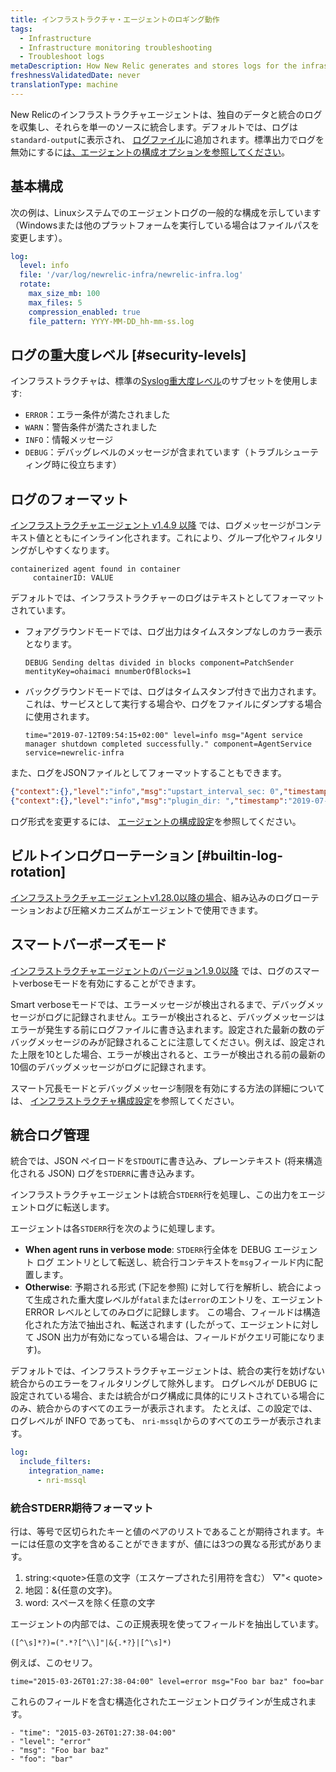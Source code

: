 ```yaml
---
title: インフラストラクチャ・エージェントのロギング動作
tags:
  - Infrastructure
  - Infrastructure monitoring troubleshooting
  - Troubleshoot logs
metaDescription: How New Relic generates and stores logs for the infrastructure agent.
freshnessValidatedDate: never
translationType: machine
---
```


New Relicのインフラストラクチャエージェントは、独自のデータと統合のログを収集し、それらを単一のソースに統合します。デフォルトでは、ログは`standard-output`に表示され、 [ログファイル](/docs/infrastructure/install-configure-infrastructure/configuration/infrastructure-configuration-settings#log-file)に追加されます。標準出力でログを無効にするに[は、エージェントの構成オプションを参照してください](/docs/infrastructure/install-infrastructure-agent/configuration/infrastructure-agent-configuration-settings/#stdout)。

## 基本構成

次の例は、Linuxシステムでのエージェントログの一般的な構成を示しています（Windowsまたは他のプラットフォームを実行している場合はファイルパスを変更します）。

```yml
log:
  level: info
  file: '/var/log/newrelic-infra/newrelic-infra.log'
  rotate:
    max_size_mb: 100
    max_files: 5
    compression_enabled: true
    file_pattern: YYYY-MM-DD_hh-mm-ss.log
```

## ログの重大度レベル [#security-levels]

インフラストラクチャは、標準の[<DNT>Syslog</DNT>重大度レベル](https://en.wikipedia.org/wiki/Syslog#Severity_level)のサブセットを使用します:

* `ERROR`：エラー条件が満たされました
* `WARN`：警告条件が満たされました
* `INFO`：情報メッセージ
* `DEBUG`：デバッグレベルのメッセージが含まれています（トラブルシューティング時に役立ちます）

## ログのフォーマット

[インフラストラクチャエージェント v1.4.9 以降](/docs/release-notes/infrastructure-release-notes/infrastructure-agent-release-notes) では、ログメッセージがコンテキスト値とともにインライン化されます。これにより、グループ化やフィルタリングがしやすくなります。

```
containerized agent found in container
     containerID: VALUE
```

デフォルトでは、インフラストラクチャーのログはテキストとしてフォーマットされています。

* フォアグラウンドモードでは、ログ出力はタイムスタンプなしのカラー表示となります。

  ```
  DEBUG Sending deltas divided in blocks component=PatchSender mentityKey=ohaimaci mnumberOfBlocks=1
  ```

* バックグラウンドモードでは、ログはタイムスタンプ付きで出力されます。これは、サービスとして実行する場合や、ログをファイルにダンプする場合に使用されます。

  ```
  time="2019-07-12T09:54:15+02:00" level=info msg="Agent service manager shutdown completed successfully." component=AgentService service=newrelic-infra
  ```

また、ログをJSONファイルとしてフォーマットすることもできます。

```json
{"context":{},"level":"info","msg":"upstart_interval_sec: 0","timestamp":"2019-07-11T18:24:03+02:00"}
{"context":{},"level":"info","msg":"plugin_dir: ","timestamp":"2019-07-11T18:24:03+02:00"}
```

ログ形式を変更するには、 [エージェントの構成設定](/docs/infrastructure/install-infrastructure-agent/configuration/infrastructure-agent-configuration-settings/#log-format)を参照してください。

## ビルトインログローテーション [#builtin-log-rotation]

[インフラストラクチャエージェントv1.28.0以降の場合](/docs/release-notes/infrastructure-release-notes/infrastructure-agent-release-notes)、組み込みのログローテーションおよび圧縮メカニズムがエージェントで使用できます。

## スマートバーボーズモード

[インフラストラクチャエージェントのバージョン1.9.0以降](/docs/release-notes/infrastructure-release-notes/infrastructure-agent-release-notes) では、ログのスマートverboseモードを有効にすることができます。

Smart verboseモードでは、エラーメッセージが検出されるまで、デバッグメッセージがログに記録されません。エラーが検出されると、デバッグメッセージはエラーが発生する前にログファイルに書き込まれます。設定された最新の数のデバッグメッセージのみが記録されることに注意してください。例えば、設定された上限を10とした場合、エラーが検出されると、エラーが検出される前の最新の10個のデバッグメッセージがログに記録されます。

スマート冗長モードとデバッグメッセージ制限を有効にする方法の詳細については、 [インフラストラクチャ構成設定](/docs/infrastructure/install-infrastructure-agent/configuration/infrastructure-agent-configuration-settings/#logging-variables)を参照してください。

## 統合ログ管理

統合では、JSON ペイロードを`STDOUT`に書き込み、プレーンテキスト (将来構造化される JSON) ログを`STDERR`に書き込みます。

インフラストラクチャエージェントは統合`STDERR`行を処理し、この出力をエージェントログに転送します。

エージェントは各`STDERR`行を次のように処理します。

* <DNT>**When agent runs in verbose mode**</DNT>: `STDERR`行全体を DEBUG エージェント ログ エントリとして転送し、統合行コンテキストを`msg`フィールド内に配置します。
* <DNT>**Otherwise**</DNT>: 予期される形式 (下記を参照) に対して行を解析し、統合によって生成された重大度レベルが`fatal`または`error`のエントリを、エージェント ERROR レベルとしてのみログに記録します。 この場合、フィールドは構造化された方法で抽出され、転送されます (したがって、エージェントに対して JSON 出力が有効になっている場合は、フィールドがクエリ可能になります)。

デフォルトでは、インフラストラクチャエージェントは、統合の実行を妨げない統合からのエラーをフィルタリングして除外します。 ログレベルが DEBUG に設定されている場合、または統合がログ構成に具体的にリストされている場合にのみ、統合からのすべてのエラーが表示されます。 たとえば、この設定では、ログレベルが INFO であっても、 `nri-mssql`からのすべてのエラーが表示されます。

```yml
log:
  include_filters:
    integration_name:
      - nri-mssql
```

### 統合STDERR期待フォーマット

行は、等号で区切られたキーと値のペアのリストであることが期待されます。キーには任意の文字を含めることができますが、値には3つの異なる形式があります。

1. string:&lt;quote&gt;任意の文字（エスケープされた引用符を含む） ▽&quot;&lt; quote&gt;
2. 地図：&amp;\{任意の文字}。
3. word: スペースを除く任意の文字

エージェントの内部では、この正規表現を使ってフィールドを抽出しています。

```regex
([^\s]*?)=(".*?[^\\]"|&{.*?}|[^\s]*)
```

例えば、このセリフ。

```
time="2015-03-26T01:27:38-04:00" level=error msg="Foo bar baz" foo=bar
```

これらのフィールドを含む構造化されたエージェントログラインが生成されます。

```
- "time": "2015-03-26T01:27:38-04:00"
- "level": "error"
- "msg": "Foo bar baz"
- "foo": "bar"
```